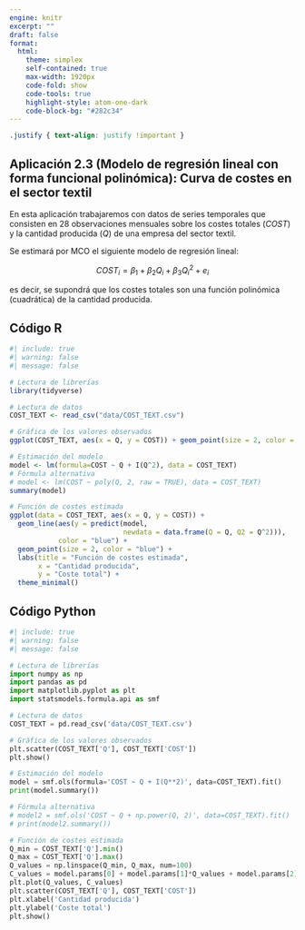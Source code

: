 ```yaml
---
engine: knitr
excerpt: ""
draft: false
format: 
  html:
    theme: simplex
    self-contained: true
    max-width: 1920px
    code-fold: show
    code-tools: true
    highlight-style: atom-one-dark
    code-block-bg: "#282c34"
---
```


```css
.justify { text-align: justify !important }
```

::: justify
# Aplicación 2.3 (Modelo de regresión lineal con forma funcional polinómica): Curva de costes en el sector textil {.unnumbered}

En esta aplicación trabajaremos con datos de series temporales que consisten en 28 observaciones mensuales sobre los costes totales ($COST$) y la cantidad producida ($Q$) de una empresa del sector textil.

Se estimará por MCO el siguiente modelo de regresión lineal:

$$COST_{i} = \beta_1 + \beta_2  Q_{i} +  \beta_3  Q_{i}^2 + e_{i}$$

es decir, se supondrá que los costes totales son una función polinómica (cuadrática) de la cantidad producida.
:::

## Código R {.unnumbered}

```r
#| include: true
#| warning: false
#| message: false

# Lectura de librerías
library(tidyverse)

# Lectura de datos
COST_TEXT <- read_csv("data/COST_TEXT.csv")

# Gráfica de los valores observados
ggplot(COST_TEXT, aes(x = Q, y = COST)) + geom_point(size = 2, color = "blue")

# Estimación del modelo
model <- lm(formula=COST ~ Q + I(Q^2), data = COST_TEXT)
# Fórmula alternativa
# model <- lm(COST ~ poly(Q, 2, raw = TRUE), data = COST_TEXT)
summary(model)

# Función de costes estimada
ggplot(data = COST_TEXT, aes(x = Q, y = COST)) +
  geom_line(aes(y = predict(model, 
                            newdata = data.frame(Q = Q, Q2 = Q^2))), 
            color = "blue") +
  geom_point(size = 2, color = "blue") +
  labs(title = "Función de costes estimada", 
       x = "Cantidad producida", 
       y = "Coste total") +
  theme_minimal()
```

## Código Python {.unnumbered}

```python
#| include: true
#| warning: false
#| message: false

# Lectura de librerías
import numpy as np
import pandas as pd
import matplotlib.pyplot as plt
import statsmodels.formula.api as smf

# Lectura de datos
COST_TEXT = pd.read_csv('data/COST_TEXT.csv')

# Gráfica de los valores observados
plt.scatter(COST_TEXT['Q'], COST_TEXT['COST'])
plt.show()

# Estimación del modelo
model = smf.ols(formula='COST ~ Q + I(Q**2)', data=COST_TEXT).fit()
print(model.summary())

# Fórmula alternativa
# model2 = smf.ols('COST ~ Q + np.power(Q, 2)', data=COST_TEXT).fit()
# print(model2.summary())

# Función de costes estimada
Q_min = COST_TEXT['Q'].min()
Q_max = COST_TEXT['Q'].max()
Q_values = np.linspace(Q_min, Q_max, num=100)
C_values = model.params[0] + model.params[1]*Q_values + model.params[2]*Q_values**2
plt.plot(Q_values, C_values)
plt.scatter(COST_TEXT['Q'], COST_TEXT['COST'])
plt.xlabel('Cantidad producida')
plt.ylabel('Coste total')
plt.show()
```
